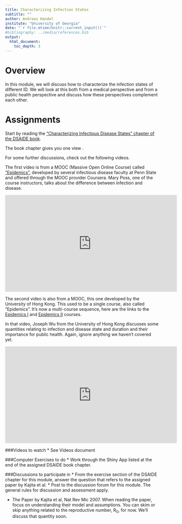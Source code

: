 ```yaml
---
title: Characterizing Infection States 
subtitle: ""
author: Andreas Handel
institute: "University of Georgia"
date: "`r file.mtime(knitr::current_input())`"
#bibliography: ../media/references.bib
output: 
  html_document:
    toc_depth: 3
---
```



# Overview
In this module, we will discuss how to characterize the infection states of different ID. We will look at this both from a medical perspective and from a public health perspective and discuss how these perspectives complement each other. 


# Assignments

Start by reading the ["Characterizing Infectious Disease States" chapter of the DSAIDE book](https://ahgroup.github.io/DSAIDEbook/characterizing-infectious-disease-states.html). 

The book chapter gives you one view .

For some further discussions, check out the following videos. 

The first video is from a MOOC (Massive Open Online Course) called ["Epidemics"](https://www.coursera.org/learn/epidemics), developed by several infectious disease faculty at Penn State and offered through the MOOC provider Coursera. Mary Poss, one of the course instructors, talks about the difference between infection and disease.

<p><iframe width="560" height="315" src="https://www.youtube.com/embed/feurlFtWIsM" frameborder="0" allowfullscreen></iframe></p>


The second video is also from a MOOC, this one developed by the University of Hong Kong. This used to be a single course, also called "Epidemics". It's now a multi-course sequence, here are the links to the [Epidemics I](https://www.edx.org/course/epidemics-i) and [Epidemics II](https://www.edx.org/course/epidemics-ii) courses.

In that video, Joseph Wu from the University of Hong Kong discusses some quantities relating to infection and disease state and duration and their importance for public health. Again, ignore anything we haven't covered yet.

<p><iframe width="560" height="315" src="https://www.youtube.com/embed/z9EItIxkaVs" frameborder="0" allowfullscreen></iframe></p>





###Videos to watch
* See Videos document

###Computer Exercises to do
* Work through the Shiny App listed at the end of the assigned DSAIDE book chapter.  

###Discussions to participate in
* From the exercise section of the DSAIDE chapter for this module, answer the question that refers to the assigned paper by Kajita et al.
* Post to the discussion forum for this module. The general rules for discussion and assessment apply.

* The Paper by Kajita et al, Nat Rev Mic 2007. When reading the paper, focus on understanding their model and assumptions. You can skim or skip anything related to the reproductive number, R~0~, for now. We'll discuss that quantity soon.


